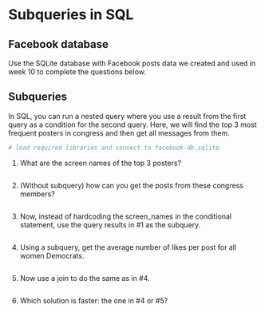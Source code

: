 # Subqueries in SQL


## Facebook database

Use the SQLite database with Facebook posts data we created and used in week 10 to complete the questions below.

## Subqueries

In SQL, you can run a nested query where you use a result from the first query as a condition for the second query. Here, we will find the top 3 most frequent posters in congress and then get all messages from them. 

```r
# load required libraries and connect to facebook-db.sqlite

```

1. What are the screen names of the top 3 posters?
```r

```

2. (Without subquery) how can you get the posts from these congress members?
```r

```

3. Now, instead of hardcoding the screen_names in the conditional statement, use the query results in #1 as the subquery. 
```r

```

4. Using a subquery, get the average number of likes per post for all women Democrats.
```r

```

5. Now use a join to do the same as in #4.
```r

```

6. Which solution is faster: the one in #4 or #5?

```r

```
